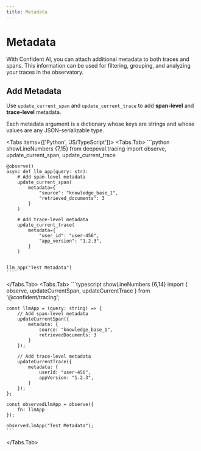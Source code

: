 ```yaml
---
title: Metadata
---
```



# Metadata

With Confident AI, you can attach additional metadata to both traces and spans. This information can be used for filtering, grouping, and analyzing your traces in the observatory.

## Add Metadata

Use `update_current_span` and `update_current_trace` to add **span-level** and **trace-level** metadata. 

Each metadata argument is a dictionary whose keys are strings and whose values are any JSON-serializable type.

<Tabs items={['Python', 'JS/TypeScript']}>
  <Tabs.Tab>
    ```python showLineNumbers {7,15}
    from deepeval.tracing import observe, update_current_span, update_current_trace
    
    @observe()
    async def llm_app(query: str):
        # Add span-level metadata
        update_current_span(
            metadata={
                "source": "knowledge_base_1",
                "retrieved_documents": 3
            }
        )
        
        # Add trace-level metadata
        update_current_trace(
            metadata={
                "user_id": "user-456",
                "app_version": "1.2.3",
            }
        )
    
    
    llm_app("Test Metadata")
    ```
  </Tabs.Tab>
  <Tabs.Tab>
    ```typescript showLineNumbers {6,14}
    import { observe, updateCurrentSpan, updateCurrentTrace } from '@confident/tracing';
    
    const llmApp = (query: string) => {
        // Add span-level metadata
        updateCurrentSpan({
            metadata: {
                source: "knowledge_base_1",
                retrievedDocuments: 3
            }
        });
        
        // Add trace-level metadata
        updateCurrentTrace({
            metadata: {
                userId: "user-456",
                appVersion: "1.2.3",
            }
        });
    };
    
    const observedLlmApp = observe({
        fn: llmApp
    });
    
    observedLlmApp("Test Metadata");
    ```
  </Tabs.Tab>
</Tabs>
